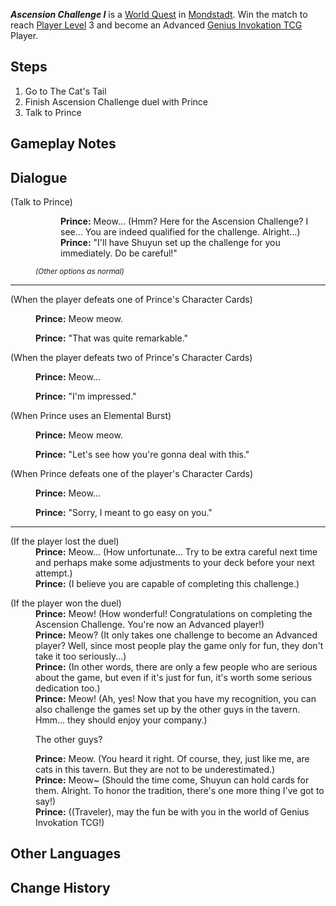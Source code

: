 {{Quest Infobox
|image         = Ascension Challenge I.png
|type          = World
|summary       = <!-- editor written summary. quest description goes to dialogue -->
|requirement   = Reach [[Player Level]] 2 and earn 300 [[Player EXP]].
|characters    = Traveler; Prince
|startLocation = [[City of Mondstadt|Mondstadt]], [[Mondstadt]]
|region        = Mondstadt
|area          = Starfell Valley
|subarea       = City of Mondstadt
|next          = Ascension Challenge II
|other         = {{Card|Lucky Coin|500}}{{Card|Advanced Player Badge|1}}
}}
'''''Ascension Challenge I''''' is a [[World Quest]] in [[City of Mondstadt|Mondstadt]]. Win the match to reach [[Player Level]] 3 and become an Advanced [[Genius Invokation TCG]] Player.

==Steps==
# Go to The Cat's Tail
# Finish Ascension Challenge duel with Prince
# Talk to Prince

==Gameplay Notes==
{{Genius Invokation TCG Stages/Detailed|noheader=1}}

==Dialogue==
{{Quest Description|The Genius Invokation TCG Society has determined that you are qualified for the Ascension Challenge. Win the Challenge and become an Advanced player! We hope you will have fun with Genius Invokation TCG!}}
{{Dialogue start}}
;(Talk to Prince)
:{{DIcon}} {{Color|help|I'm here for the Ascension Challenge!}}
::'''Prince:''' Meow... (Hmm? Here for the Ascension Challenge? I see... You are indeed qualified for the challenge. Alright...)
::'''Prince:''' "I'll have Shuyun set up the challenge for you immediately. Do be careful!"
:<small>''(Other options as normal)''</small>
----
;(When the player defeats one of Prince's Character Cards)
:{{A|vo littleprince card upset 01.ogg}} {{A|vo littleprince card upset 02.ogg}} {{A|vo littleprince card upset 03.ogg}} '''Prince:''' Meow meow.
:'''Prince:''' "That was quite remarkable."

;(When the player defeats two of Prince's Character Cards)
:{{A|vo littleprince card hard 01.ogg}} {{A|vo littleprince card hard 02.ogg}} {{A|vo littleprince card hard 03.ogg}} '''Prince:''' Meow...
:'''Prince:''' "I'm impressed."

;(When Prince uses an Elemental Burst)
:{{A|vo littleprince card superpower 01.ogg}} {{A|vo littleprince card superpower 02.ogg}} {{A|vo littleprince card superpower 03.ogg}} '''Prince:''' Meow meow.
:'''Prince:''' "Let's see how you're gonna deal with this."

;(When Prince defeats one of the player's Character Cards)
:{{A|vo littleprince card happy 01.ogg}} {{A|vo littleprince card happy 02.ogg}} {{A|vo littleprince card happy 03.ogg}} '''Prince:''' Meow...
:'''Prince:''' "Sorry, I meant to go easy on you."
----
;(If the player lost the duel)
:'''Prince:''' Meow... (How unfortunate... Try to be extra careful next time and perhaps make some adjustments to your deck before your next attempt.)
:'''Prince:''' (I believe you are capable of completing this challenge.)

;(If the player won the duel)
:'''Prince:''' Meow! (How wonderful! Congratulations on completing the Ascension Challenge. You're now an Advanced player!)
:'''Prince:''' Meow? (It only takes one challenge to become an Advanced player? Well, since most people play the game only for fun, they don't take it too seriously...)
:'''Prince:''' (In other words, there are only a few people who are serious about the game, but even if it's just for fun, it's worth some serious dedication too.)
:'''Prince:''' Meow! (Ah, yes! Now that you have my recognition, you can also challenge the games set up by the other guys in the tavern. Hmm... they should enjoy your company.)
:{{DIcon}} The other guys?
:'''Prince:''' Meow. (You heard it right. Of course, they, just like me, are cats in this tavern. But they are not to be underestimated.)
:'''Prince:''' Meow~ (Should the time come, Shuyun can hold cards for them. Alright. To honor the tradition, there's one more thing I've got to say!)
:'''Prince:''' ((Traveler), may the fun be with you in the world of Genius Invokation TCG!)
{{Dialogue end}}

==Other Languages==
{{Other Languages
|en      = Ascension Challenge I
|zhs     = 牌手等级突破・一
|zhs_rm  = Páishǒu Děngjí Tūpò - Yī
|zht     = 牌手等級突破・一
|zht_rm  = Páishǒu Děngjí Tūpò - Yī
|zh_tl   = Card Player Rank Breakthrough - 1
|ja      = プレイヤーランク突破・1
|ja_rm   = Pureiyaa Ranku Toppa - Ichi
|ja_tl   = Player Rank Breakthrough - 1
|ko      = 플레이어 레벨 돌파・1
|ko_rm   = Peulleieo Rebel Dolpa - Il
|ko_tl   = Player Level Ascension - 1
|es      = Ascensión de Nivel de jugador (I)
|es_tl   = Player Level Ascension (I)
|fr      = Défi d'élévation - 1
|fr_tl   = Ascension Challenge - 1
|ru      = Испытание возвышения I
|ru_tl   = Ascension Challenge I
|th      = เลื่อนขั้นเลเวลผู้เล่น - 1
|th_rm   = Lueankhan Lewen Phulen - 1
|th_tl   = Player Level Ascension - 1
|vi      = Đột Phá Cấp Bài Thủ I
|vi_tl   = Card Player Rank Breakthrough I
|de      = Beschwörerstufen-Aufstieg I
|de_tl   = Summoner Level Ascension I
|id      = Tantangan Ascension I
|id_tl   = Ascension Challenge I
|pt      = Desafio de Ascensão I
|pt_tl   = 
|tr      = Yükseltme Mücadelesi I
|tr_tl   = 
|it      = Sfida d'ascensione I
|it_tl   = Ascension Challenge I
}}

==Change History==
{{Change History|3.3}}